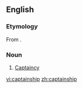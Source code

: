 ==English==
===Etymology===
From {{suffix|captain|ship}}.

===Noun===
{{en-noun}}

# [[captaincy|Captaincy]]

[[vi:captainship]]
[[zh:captainship]]